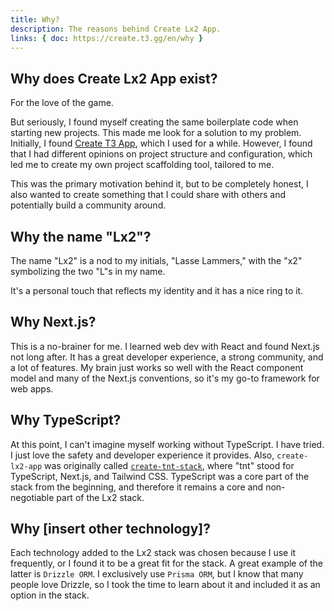 ```yaml
---
title: Why?
description: The reasons behind Create Lx2 App.
links: { doc: https://create.t3.gg/en/why }
---
```


## Why does Create Lx2 App exist?

For the love of the game.

But seriously, I found myself creating the same boilerplate code when starting
new projects. This made me look for a solution to my problem. Initially, I found
[Create T3 App](https://create.t3.gg/), which I used for a while. However, I
found that I had different opinions on project structure and configuration,
which led me to create my own project scaffolding tool, tailored to me.

This was the primary motivation behind it, but to be completely honest, I also
wanted to create something that I could share with others and potentially build
a community around.

## Why the name "Lx2"?

The name "Lx2" is a nod to my initials, "Lasse Lammers," with the "x2"
symbolizing the two "L"s in my name.

It's a personal touch that reflects my identity and it has a nice ring to it.

## Why Next.js?

This is a no-brainer for me. I learned web dev with React and found Next.js not
long after. It has a great developer experience, a strong community, and a lot
of features. My brain just works so well with the React component model and many
of the Next.js conventions, so it's my go-to framework for web apps.

## Why TypeScript?

At this point, I can't imagine myself working without TypeScript. I have tried.
I just love the safety and developer experience it provides. Also,
`create-lx2-app` was originally called
[`create-tnt-stack`](https://v1.tntstack.org), where "tnt" stood for TypeScript,
Next.js, and Tailwind CSS. TypeScript was a core part of the stack from the
beginning, and therefore it remains a core and non-negotiable part of the Lx2
stack.

## Why [insert other technology]?

Each technology added to the Lx2 stack was chosen because I use it frequently,
or I found it to be a great fit for the stack. A great example of the latter is
`Drizzle ORM`. I exclusively use `Prisma ORM`, but I know that many people love
Drizzle, so I took the time to learn about it and included it as an option in
the stack.
